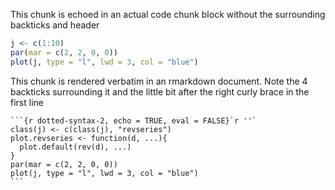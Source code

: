 This chunk is echoed in an actual code chunk block without the surrounding backticks
and header

```r
j <- c(1:10)
par(mar = c(2, 2, 0, 0))
plot(j, type = "l", lwd = 3, col = "blue")
```

This chunk is rendered verbatim in an rmarkdown document.
Note the 4 backticks surrounding it and the little bit after the right
curly brace in the first line
 
````
```{r dotted-syntax-2, echo = TRUE, eval = FALSE}`r ''`
class(j) <- c(class(j), "revseries")
plot.revseries <- function(d, ...){
  plot.default(rev(d), ...)
}
par(mar = c(2, 2, 0, 0))
plot(j, type = "l", lwd = 3, col = "blue")
```
````
